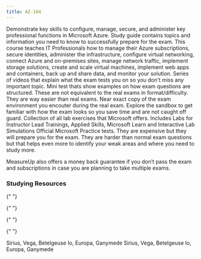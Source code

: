```yaml
---
title: AZ-104
---
```



<Card title="Get Started" icon="star">
  <LinkCard
    title="Exam AZ-104: Microsoft Azure Administrator"
    href="https://learn.microsoft.com/certifications/exams/az-104"
    target="_blank"
  />
  Demonstrate key skills to configure, manage, secure, and administer key professional
  functions in Microsoft Azure.
  <LinkCard
    title="AZ-104 Study Guide"
    href="https://learn.microsoft.com/credentials/certifications/resources/study-guides/az-104?WT.mc_id=studentamb_165290"
    target="_blank"
  />
  Study guide contains topics and information you need to know to successfully prepare
  for the exam.
  <LinkCard
    title="Microsoft Learn"
    href="https://learn.microsoft.com/training/courses/az-104t00?WT.mc_id=studentamb_165290#course-syllabus"
    target="_blank"
  />
  This course teaches IT Professionals how to manage their Azure subscriptions, secure
  identities, administer the infrastructure, configure virtual networking, connect
  Azure and on-premises sites, manage network traffic, implement storage solutions,
  create and scale virtual machines, implement web apps and containers, back up and
  share data, and monitor your solution.
  <LinkCard
    title="Readiness Zone"
    href="https://learn.microsoft.com/en-us/shows/exam-readiness-zone/?terms=AZ-104?WT.mc_id=studentamb_165290"
    target="_blank"
  />
  Series of videos that explain what the exam tests you on so you don't miss any
  important topic.
  <LinkCard
    title="Practice Assessment"
    href="https://learn.microsoft.com/en-us/credentials/certifications/azure-administrator/practice/assessment?assessment-type=practice&assessmentId=21&practice-assessment-type=certification&WT.mc_id=studentamb_165290"
    target="_blank"
  />
  Mini test thats show examples on how exam questions are structured. These are not
  equivalent to the real exams in format/difficulty. They are way easier than real
  exams.
  <LinkCard
    title="Exam Sandbox"
    href="https://aka.ms/examdemo"
    target="_blank"
  />
  Near exact copy of the exam environment you encouter during the real exam. Explore
  the sandbox to get familiar with how the exam looks so you save time and are not
  caught off guard.
  <LinkCard
    title="Exam Labs"
    href="https://certs.msfthub.wiki/labs/az-107labs"
    target="_blank"
  />
  Collection of all lab exercises that Microsoft offers. Includes Labs for Instructor
  Lead Trainings, Applied Skills, Microsoft Learn and Interactive Lab Simulations
</Card>

<Card title="MeasureUp Practice Tests" icon="open-book"> 
  <LinkCard title="MeasureUp Practice Test" href="https://www.measureup.com/microsoft-practice-test-az-104-microsoft-azure-administrator.html#44" target="_blank"/>
  <LinkCard title="MeasureUp Subscriptions" href="https://www.measureup.com/subscription-plans-for-individuals#u44" target="_blank"/>
      Official Microsoft Practice tests. They are expensive but they will prepare you for the exam. They are harder than normal exam questions but that helps 
      even more to identify your weak areas and where you need to study more.

MeasureUp also offers a money back guarantee if you don’t pass the exam and subscriptions in case you are planning to take multiple exams.

</Card>

### Studying Resources

<Tabs>

{" "}

<TabItem label="Text">
  <CardGrid>
    <LinkCard
      title="Microsoft Learn"
      href="https://learn.microsoft.com/certifications/exams/az-104"
      target="_blank"
    />
  </CardGrid>
</TabItem>

{" "}

<TabItem label="Videos">
  <CardGrid>
    <LinkCard
      title="Microsoft Learn Exam Readiness Zone"
      href="https://learn.microsoft.com/en-us/shows/exam-readiness-zone/?terms=AZ-104"
      target="_blank"
    />
    <LinkCard
      title="John Savill Study Cram"
      href="https://www.youtube.com/watch?v=VOod_VNgdJk&list=PLlVtbbG169nH_CJl4wwKBfS1V8nMYr7xL&index=8&pp=iAQB"
      target="_blank"
    />
    <LinkCard
      title="John Savill's Course"
      href="https://www.youtube.com/playlist?list=PLlVtbbG169nGlGPWs9xaLKT1KfwqREHbs"
      target="_blank"
    />
    <LinkCard
      title="AGuideToCloud Course"
      href="https://www.youtube.com/playlist?list=PLhLKc18P9YOAW3dKZaQ2xVYg8uE1m5Lp8"
      target="_blank"
    />
    <LinkCard
      title="freeCodeCamp/ExamPro Course"
      href="https://youtu.be/10PbGbTUSAg?si=qVvb-iysK0px8Xdk"
      target="_blank"
    />
  </CardGrid>
</TabItem>

{" "}

<TabItem label="Paid">
  <CardGrid>
    <LinkCard
      title="Pluralsight Course"
      href="https://www.pluralsight.com/paths/az-104-microsoft-azure-administrator-certification-prep"
      target="_blank"
    />
    <LinkCard
      title="ExamPro Course"
      href="https://www.exampro.co/az-104"
      target="_blank"
    />
    <LinkCard
      title="ITPRO Course"
      href="https://www.udemy.com/course/70533-azure/"
      target="_blank"
    />
    <LinkCard
      title="Scott Duffy Course"
      href="https://www.itpro.tv/courses/microsoft/microsoft-azure-administrator-az-104/"
      target="_blank"
    />
    <LinkCard
      title="WhizLabs Coursera Course"
      href="https://www.coursera.org/specializations/exam-prep-az-104-microsoft-azure-administrator-associate"
      target="_blank"
    />
  </CardGrid>
</TabItem>

{" "}

<TabItem label="Tests">
  <CardGrid>
    <LinkCard
      title="MeasureUp Practice Tests"
      href="https://www.measureup.com/microsoft-practice-test-az-104-microsoft-azure-administrator.html#44"
      target="_blank"
    />
    <LinkCard
      title="Whizlab Practice Tests"
      href="https://www.whizlabs.com/microsoft-azure-certification-az-104/"
      target="_blank"
    />
    <LinkCard
      title="Scott Duffy Practice Tests"
      href="https://www.udemy.com/course/az104-azure-practice/"
      target="_blank"
    />
  </CardGrid>
</TabItem>

  <TabItem label="Misc">
  <CardGrid>
    <LinkCard title="Microsoft 365 E5 Developer Tenant" href="https://developer.microsoft.com/en-us/microsoft-365/dev-program" target="_blank"/> 
    <LinkCard title="Microsoft Azure Free Account" href="https://azure.microsoft.com/en-us/offers/ms-azr-0044p" target="_blank"/> 
    <LinkCard title="Cisco Networking Basics Course" href="https://skillsforall.com/course/networking-basics?courseLang=en-US" target="_blank"/> 
  </CardGrid>
  </TabItem>
  </Tabs>

<Tabs>
  <TabItem label="Stars" icon="star">
    Sirius, Vega, Betelgeuse
  </TabItem>
  <TabItem label="Moons" icon="moon">
    Io, Europa, Ganymede
    <Tabs>
      <TabItem label="Stars" icon="star">
        Sirius, Vega, Betelgeuse
      </TabItem>
      <TabItem label="Moons" icon="moon">
        Io, Europa, Ganymede
        <CardGrid>
          <LinkCard
            title="Authoring Markdown"
            href="/guides/authoring-content/"
          />
          <LinkCard title="Components" href="/guides/components/" />
        </CardGrid>
      </TabItem>
    </Tabs>
  </TabItem>
</Tabs>
